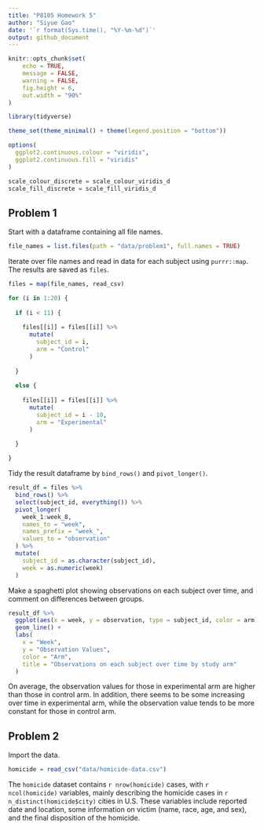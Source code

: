 ```yaml
---
title: "P8105 Homework 5"
author: "Siyue Gao"
date: '`r format(Sys.time(), "%Y-%m-%d")`'
output: github_document
---
```


```r
knitr::opts_chunk$set(
	echo = TRUE,
	message = FALSE,
	warning = FALSE,
	fig.height = 6,
	out.width = "90%"
)
```

```r
library(tidyverse)
```

```r
theme_set(theme_minimal() + theme(legend.position = "bottom"))

options(
  ggplot2.continuous.colour = "viridis",
  ggplot2.continuous.fill = "viridis"
)

scale_colour_discrete = scale_colour_viridis_d
scale_fill_discrete = scale_fill_viridis_d
```


## Problem 1

Start with a dataframe containing all file names.

```r
file_names = list.files(path = "data/problem1", full.names = TRUE)
```

Iterate over file names and read in data for each subject using `purrr::map`. The results are saved as `files`.

```r
files = map(file_names, read_csv)

for (i in 1:20) {
  
  if (i < 11) {
    
    files[[i]] = files[[i]] %>% 
      mutate(
        subject_id = i,
        arm = "Control"
      )
    
  }
  
  else {
    
    files[[i]] = files[[i]] %>% 
      mutate(
        subject_id = i - 10,
        arm = "Experimental"
      )

  }
  
}
```

Tidy the result dataframe by `bind_rows()` and `pivot_longer()`.

```r
result_df = files %>% 
  bind_rows() %>% 
  select(subject_id, everything()) %>% 
  pivot_longer(
    week_1:week_8,
    names_to = "week",
    names_prefix = "week_",
    values_to = "observation"
  ) %>% 
  mutate(
    subject_id = as.character(subject_id),
    week = as.numeric(week)
  )
```

Make a spaghetti plot showing observations on each subject over time, and comment on differences between groups.

```r
result_df %>% 
  ggplot(aes(x = week, y = observation, type = subject_id, color = arm)) +
  geom_line() +
  labs(
    x = "Week",
    y = "Observation Values",
    color = "Arm",
    title = "Observations on each subject over time by study arm"
  )
```

On average, the observation values for those in experimental arm are higher than those in control arm. In addition, there seems to be some increasing over time in experimental arm, while the observation value tends to be more constant for those in control arm.


## Problem 2

Import the data.

```r
homicide = read_csv("data/homicide-data.csv")
```

The `homicide` dataset contains `r nrow(homicide)` cases, with `r ncol(homicide)` variables, mainly describing the homicide cases in `r n_distinct(homicide$city)` cities in U.S. These variables include reported date and location, some information on victim (name, race, age, and sex), and the final disposition of the homicide.